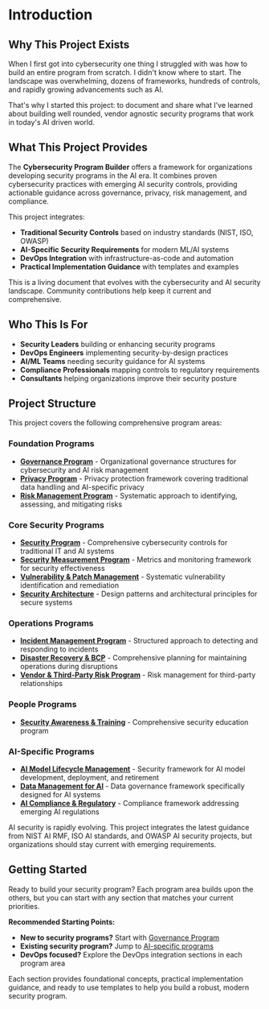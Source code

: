 
# Introduction

## Why This Project Exists

When I first got into cybersecurity one thing I struggled with was how to build an entire program from scratch. I didn't know where to start. The landscape was overwhelming, dozens of frameworks, hundreds of controls, and rapidly growing advancements such as AI.

That's why I started this project: to document and share what I've learned about building well rounded, vendor agnostic security programs that work in today's AI driven world.

## What This Project Provides

The **Cybersecurity Program Builder** offers a framework for organizations developing security programs in the AI era. It combines proven cybersecurity practices with emerging AI security controls, providing actionable guidance across governance, privacy, risk management, and compliance.

This project integrates:
- **Traditional Security Controls** based on industry standards (NIST, ISO, OWASP)
- **AI-Specific Security Requirements** for modern ML/AI systems
- **DevOps Integration** with infrastructure-as-code and automation
- **Practical Implementation Guidance** with templates and examples

<Callout type="info">
This is a living document that evolves with the cybersecurity and AI security landscape. Community contributions help keep it current and comprehensive.
</Callout>

## Who This Is For

- **Security Leaders** building or enhancing security programs
- **DevOps Engineers** implementing security-by-design practices
- **AI/ML Teams** needing security guidance for AI systems
- **Compliance Professionals** mapping controls to regulatory requirements
- **Consultants** helping organizations improve their security posture

## Project Structure

This project covers the following comprehensive program areas:

### **Foundation Programs**
- **[Governance Program](/governance-program)** - Organizational governance structures for cybersecurity and AI risk management
- **[Privacy Program](/privacy-program)** - Privacy protection framework covering traditional data handling and AI-specific privacy
- **[Risk Management Program](/risk-management-program)** - Systematic approach to identifying, assessing, and mitigating risks

### **Core Security Programs**
- **[Security Program](/security-program)** - Comprehensive cybersecurity controls for traditional IT and AI systems
- **[Security Measurement Program](/security-measurement-program)** - Metrics and monitoring framework for security effectiveness
- **[Vulnerability & Patch Management](/vulnerability-patch-management)** - Systematic vulnerability identification and remediation
- **[Security Architecture](/security-architecture)** - Design patterns and architectural principles for secure systems

### **Operations Programs**
- **[Incident Management Program](/incident-management-program)** - Structured approach to detecting and responding to incidents
- **[Disaster Recovery & BCP](/disaster-recovery-bcp)** - Comprehensive planning for maintaining operations during disruptions
- **[Vendor & Third-Party Risk Program](/vendor-third-party-risk)** - Risk management for third-party relationships

### **People Programs**
- **[Security Awareness & Training](/security-awareness-training)** - Comprehensive security education program

### **AI-Specific Programs**
- **[AI Model Lifecycle Management](/ai-model-lifecycle-management)** - Security framework for AI model development, deployment, and retirement
- **[Data Management for AI](/data-management-ai)** - Data governance framework specifically designed for AI systems
- **[AI Compliance & Regulatory](/ai-compliance-regulatory)** - Compliance framework addressing emerging AI regulations


<Callout type="warning">
AI security is rapidly evolving. This project integrates the latest guidance from NIST AI RMF, ISO AI standards, and OWASP AI security projects, but organizations should stay current with emerging requirements.
</Callout>

## Getting Started

Ready to build your security program? Each program area builds upon the others, but you can start with any section that matches your current priorities.

**Recommended Starting Points:**
- **New to security programs?** Start with [Governance Program](/governance-program)
- **Existing security program?** Jump to [AI-specific programs](/ai-model-lifecycle-management)
- **DevOps focused?** Explore the DevOps integration sections in each program area

Each section provides foundational concepts, practical implementation guidance, and ready to use templates to help you build a robust, modern security program.